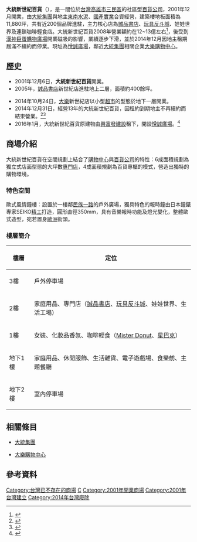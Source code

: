 {{Infobox Company 
| company_name       = 大世界百貨開發股份有限公司
| company_name_en    = Great World Department Store Co.Ltd
| company_logo       =         
| company_type       = 股份有限公司
| company_slogan     = 活力家族 精采每一天
| image              = 大統新世紀.JPG
| image_caption      = 大統新世紀百貨外貌（2010年）
| market_information = 非上市
| foundation         = 2001年12月6日
| defunct            = 2014年12月31日
| location           = {{flagicon|TWN}} [[高雄市|高雄市]][[三民區|三民區]]民族一路427號 
| key_people         = 陳敏斷
| industry           = 一般百貨
| products           =
| capital            = 9.6億
| revenue            = 12~13億元（2008年）
| operating_income   =
| profit             =
| market_value       =
| num_employees      =
| P/E ratio          =
| earnings per share =
| Net asset value    =
| accounting_period  = 每年12月 （月制會計年度）
| parent             = [[大統新世紀|大統新世紀]]
| divisions          =
| major_shareholder  =
| subsid             =
| homepage           = 
| footnotes          =
| width              =
}}

'''大統新世紀百貨'''（{{lang|en|Great World Department Store}}），是一間位於[[台灣|台灣]][[高雄市|高雄市]][[三民區|三民區]]的社區型[[百貨公司|百貨公司]]，2001年12月開業，由[[大統集團|大統集團]]與地主[[東南水泥|東南水泥]]、[[國產實業|國產實業]]合資經營，建築樓地板面積為11,880坪，共有近200個品牌進駐，主力核心店為[[誠品書店|誠品書店]]、[[玩具反斗城|玩具反斗城]]、娃娃世界及連鎖咖啡輕食店。大統新世紀百貨2008年營業額約在12~13億左右<ref>{{cite news|author=林佳弘|url=https://www.businesstoday.com.tw/article/category/80393/post/200807170025|title=漢神巨蛋點燃南台灣百貨戰火|publisher=今周刊|date=2008-07-17|accessdate=2022-02-18|archive-date=2022-04-17|archive-url=https://web.archive.org/web/20220417105034/https://www.businesstoday.com.tw/article/category/80393/post/200807170025/}}</ref>，後受到[[漢神巨蛋購物廣場|漢神巨蛋購物廣場]]開業磁吸的影響，業績逐步下滑，並於2014年12月因地主租期屆滿不續約而停業。現址為[[悅誠廣場|悅誠廣場]]，鄰近[[大統集團|大統集團]]相關企業[[大樂購物中心|大樂購物中心]]。

== 歷史 == 
*2001年12月6日，'''大統新世紀百貨'''開業。
*2005年，[[誠品書店|誠品書店]]新世紀店進駐地上二層，面積約400餘坪。

*2014年10月24日，[[大樂購物中心|大樂]]新世紀店以小型[[超級市場|超市]]的型態於地下一層開業。
*2014年12月31日，經營13年的大統新世紀百貨，因租約到期地主不再續約而結束營業。<ref>{{cite news |url=http://www.appledaily.com.tw/realtimenews/article/new/20141001/479651/ |title=【動即時】又傳百貨熄燈收攤　地主收地開發 |publisher=蘋果日報 |author= |date=2014-10-01 |accessdate=2014-10-04 |archive-date=2014-10-04 |archive-url=https://web.archive.org/web/20141004001315/http://www.appledaily.com.tw/realtimenews/article/new/20141001/479651/ |dead-url=no }}</ref><ref>{{cite news |url=http://www.appledaily.com.tw/appledaily/article/property/20141002/36120976/ |title=大統新世紀將封館 可能出售 |publisher=蘋果日報 |author=葉家銘 |date=2014-10-02 |accessdate=2014-10-04 |archive-date=2014-10-06 |archive-url=https://web.archive.org/web/20141006082316/http://www.appledaily.com.tw/appledaily/article/property/20141002/36120976/ |dead-url=no }}</ref>
*2016年1月，大統新世紀百貨原建物由[[興富發建設|興富發建設]]租下，開設[[悅誠廣場|悅誠廣場]]。<ref>{{cite news |author=顏瑞田、蔡惠芳 |url=http://www.chinatimes.com/newspapers/20151229000052-260202 |title=興富發 高雄開百貨又蓋飯店 |publisher=工商時報 |date=2015-12-29 |accessdate=2015-12-30 |archive-date=2015-12-30 |archive-url=https://web.archive.org/web/20151230222812/http://www.chinatimes.com/newspapers/20151229000052-260202 |dead-url=no }}</ref>

== 商場介紹 ==
大統新世紀百貨在空間規劃上結合了[[購物中心|購物中心]]與[[百貨公司|百貨公司]]的特性：6成面積規劃為獨立式店面型態的大坪數[[專門店|專門店]]，4成面積規劃為百貨專櫃的模式，營造出獨特的購物環境。

=== 特色空間 ===
歐式風情鐘樓：設置於一樓鄰[[民族一路|民族一路]]的戶外廣場，獨具特色的報時鐘由日本鐘錶專家SEIKO[[精工|精工]]打造，圓形直徑350mm，具有音樂報時功能及燈光變化，整體歐式造型，宛若置身[[歐洲|歐洲]]街頭。

=== 樓層簡介 ===
{| class="wikitable"
|-
!樓層||定位
|-
|3樓||戶外停車場
|-
|2樓||家庭用品、專門店（[[誠品書店|誠品書店]]、[[玩具反斗城|玩具反斗城]]、娃娃世界、生活工場）
|-
|1樓||女裝、化妝品香氛、咖啡輕食（[[Mister_Donut|Mister Donut]]、[[星巴克|星巴克]]）
|-
|地下1樓||家庭用品、休閒服飾、生活雜貨、電子遊戲場、食樂舫、主題餐廳
|-
|地下2樓||室內停車場
|}

== 相關條目 ==
* {{zh-tw}}[[大統集團|大統集團]]
* {{zh-tw}}[[大樂購物中心|大樂購物中心]]

== 參考資料 ==
{{reflist}}

{{台灣百貨公司}}
{{DEFAULTSORT:大統新世紀百貨}}
[[Category:台灣已不存在的商場|Category:台灣已不存在的商場]]
[[Category:台灣百貨公司|C]]
[[Category:2001年開業商場|Category:2001年開業商場]]
[[Category:2001年台灣建立|Category:2001年台灣建立]]
[[Category:2014年台灣廢除|Category:2014年台灣廢除]]